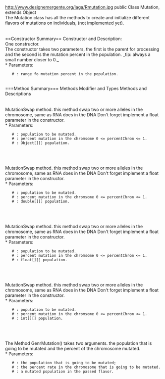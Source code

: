 http://www.designemergente.org/laga/Rmutation.jpg
public Class Mutation, extends Object
<br>
The Mutation class has all the methods to create and initialize different flavors of mutations on individuals, (not implemented yet).
<br>
<br>
<br>
==Constructor Summary== 
Constructor and Description:
<br>
One constructor.
<br>
{{{Mutation(PApplet parent, float MutationRate)}}}
The constructor takes two parameters, the first is the parent for processing and the second is the mutation percent in the population.
_tip: always a small number closer to 0._
<br>
 * Parameters:
    # {{{MutationRate}}}: range fo mutation percent in the population.
<br>
===Method Summary===
Methods Modifier and Types
Methods and Descriptions
<br>
<br>
{{{public Object[][] MutationSwap(Object[][] population, float percentChrom)}}}
<br>
MutationSwap method. this method swap two or more alleles in the chromosome, same as RNA does in the DNA Don't forget implement a float parameter in the constructor.
<br>
 * Parameters:
    # {{{population}}}: population to be mutated.
    # {{{percentChrom}}}: percent mutation in the chromsome 0 <= percentChrom <= 1.
    # {{{return}}}: Object[][] population.
<br>
<br>
{{{public double[][] NumbMutation(double[][] pop, double min, double max, float percentChrom)}}}
<br>
MutationSwap method. this method swap two or more alleles in the chromosome, same as RNA does in the DNA Don't forget implement a float parameter in the constructor.
<br>
 * Parameters:
    # {{{population}}}: population to be mutated.
    # {{{percentChrom}}}: percent mutation in the chromsome 0 <= percentChrom <= 1.
    # {{{return}}}: double[][] population.
<br>
<br>
{{{float[][] NumbMutation(float[][] pop, float min, float max, float percentChrom)}}}
<br>
MutationSwap method. this method swap two or more alleles in the chromosome, same as RNA does in the DNA Don't forget implement a float parameter in the constructor.
<br>
 * Parameters:
    # {{{population}}}: population to be mutated.
    # {{{percentChrom}}}: percent mutation in the chromsome 0 <= percentChrom <= 1.
    # {{{return}}}: float[][] population.
<br>
<br>
{{{int[][] NumbMutation(int[][] pop, int min, int max, float percentChrom)}}}
<br>
MutationSwap method. this method swap two or more alleles in the chromosome, same as RNA does in the DNA Don't forget implement a float parameter in the constructor.
<br>
 * Parameters:
    # {{{population}}}: population to be mutated.
    # {{{percentChrom}}}: percent mutation in the chromsome 0 <= percentChrom <= 1.
    # {{{return}}}: int[][] population.
<br>
<br>
{{{char[][] CharMutation(char[][] pop, float ChroPercent)}}}
<br>
The Method GenrMutation() takes two arguments. the population that is going to be mutated and the percent of the chromosome mutated.
<br>
 * Parameters:
    # {{{pop}}}: the population that is going to be mutated;
    # {{{Chromosomepercent}}}: the percent rate in the chromosome that is going to be mutated.
    # {{{return}}}: a mutated population in the passed flavor.